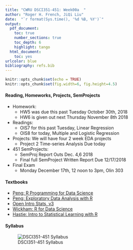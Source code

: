 ```yaml
---
title: "CWRU DSCI351-451: Week00a  "
author: "Roger H. French, JiQi Liu"
date:  "`r format(Sys.time(), '%d %B, %Y')`"
output: 
  pdf_document:
    toc: true
    number_sections: true
    toc_depth: 6
    highlight: tango
  html_document:
    toc: yes
urlcolor: blue
bibliography: refs.bib
---
```


```r
knitr::opts_chunk$set(echo = TRUE)
knitr::opts_chunk$set(fig.width=6, fig.height=4.5) 
```

 \setcounter{section}{10}
 \setcounter{subsection}{2}
 \setcounter{subsubsection}{0}
 
 <!-- 
 How to make comments inside Rmarkdown
# Script Name: My class notes template for Fall 2016
# Purpose: This is a template Rmd file to start a new class from
# Authors: Roger H. French
# License: Creative Commons Attribution-ShareAlike 4.0 International License.
##########
# Latest Changelog Entires:
# v0.00.01 - Filename.Rmd - Roger French started this blank Rmd script
-->

<!-- Or on a single line like this -->
 

#### Reading, Homeworks, Projects, SemProjects

  * Homework: 
    * HW5 was due this past Tuesday October 30th, 2018
    * HW6 is given out next Thursday November 8th 2018
  * Readings: 
    * OIS7 for this past Tuesday, Linear Regression
    * OIS8 for today, Multiple and Logistic Regression
  * Projects: We will have four 2 week EDA projects
    * Project 2 Time-series Analysis Due today
  * 451 SemProjects:  
    * SemProj Report Outs Dec. 4,6 2018
    * Final full SemProject Written Report Due 12/17/2018
  * Final Exam
    * Monday December 17th, 12 noon to 3pm, Olin 303


#### Textbooks

  - [Peng: R Programming for Data Science](https://play.google.com/books/reader?printsec=frontcover&output=reader&id=F1mVHgAAAEAJ&pg=GBS.PA1)
  - [Peng: Exploratory Data Analysis with R](https://play.google.com/books/reader?printsec=frontcover&output=reader&id=R-09BgAAAEAJ&pg=GBS.PA1)
  - [Open Intro Stats, v3](https://play.google.com/books/reader?printsec=frontcover&output=reader&id=G2EOBwAAAEAJ&pg=GBS.PA0)
  - [Wickham: R for Data Science](https://play.google.com/books/reader?printsec=frontcover&output=reader&id=I6y3DQAAQBAJ&pg=GBS.PA1)
  - [Hastie: Intro to Statistical Learning with R](https://play.google.com/books/reader?printsec=frontcover&output=reader&id=KtuPCwAAAEAJ&pg=GBS.PA0)
  
#### Syllabus

![DSCI351-451 Syllabus](./figs/syllabus.png)



